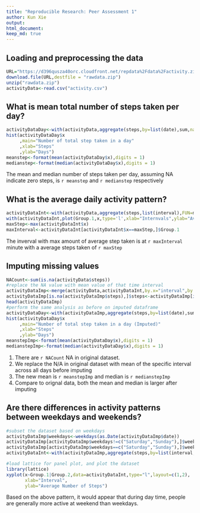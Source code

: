 ```yaml
---
title: "Reproducible Research: Peer Assessment 1"
author: Kun Xie
output: 
html_document:
keep_md: true
---
```



## Loading and preprocessing the data

```r
URL="https://d396qusza40orc.cloudfront.net/repdata%2Fdata%2Factivity.zip"
download.file(URL,destfile = "rawdata.zip")
unzip("rawdata.zip")
activityData<-read.csv("activity.csv")
```

## What is mean total number of steps taken per day?

```r
activityDataDay<-with(activityData,aggregate(steps,by=list(date),sum,na.rm=TRUE))
hist(activityDataDay$x
     ,main="Number of total step taken in a day"
     ,xlab="Steps"
     ,ylab="Days")
meanstep<-format(mean(activityDataDay$x),digits = 1)
medianstep<-format(median(activityDataDay$x),digits = 1)
```

The mean and median number of steps taken per day, assuming NA indicate zero steps, is `r meanstep` and `r medianstep` respectively


## What is the average daily activity pattern?

```r
activityDataInt<-with(activityData,aggregate(steps,list(interval),FUN=mean,na.rm=TRUE))
with(activityDataInt,plot(Group.1,x,type='l',xlab="Internvals",ylab="Average step Count"))
maxStep<-max(activityDataInt$x)
maxInterval<-activityDataInt[activityDataInt$x==maxStep,]$Group.1
```

The inverval with max amount of average step taken is at `r maxInterval` minute with a average steps taken of `r maxStep`


## Imputing missing values

```r
NACount<-sum(is.na(activityData$steps))
#replace the NA value with mean value of that time interval
activityDataImp<-merge(activityData,activityDataInt,by.x="interval",by.y="Group.1")
activityDataImp[is.na(activityDataImp$steps),]$steps<-activityDataImp[is.na(activityDataImp$steps),]$x
head(activityDataImp)
#perform the same analysis as before on imputed dataframe
activityDataDay<-with(activityDataImp,aggregate(steps,by=list(date),sum,na.rm=TRUE))
hist(activityDataDay$x
     ,main="Number of total step taken in a day (Imputed)"
     ,xlab="Steps"
     ,ylab="Days")
meanstepImp<-format(mean(activityDataDay$x),digits = 1)
medianstepImp<-format(median(activityDataDay$x),digits = 1)
```

1. There are `r NACount` NA in original dataset.
2. We replace the N/A in original dataset with mean of the specific interval across all days before imputing
3. The new mean is `r meanstepImp` and median is `r medianstepImp`
4. Compare to orignal data, both the mean and median is larger after imputing


## Are there differences in activity patterns between weekdays and weekends?

```r
#subset the dataset based on weekdays
activityDataImp$weekdays<-weekdays(as.Date(activityDataImp$date))
activityDataImp[activityDataImp$weekdays!=c("Saturday","Sunday"),]$weekdays<-"Weekday"
activityDataImp[activityDataImp$weekdays==c("Saturday","Sunday"),]$weekdays<-"Weekend"
activityDataInt<-with(activityDataImp,aggregate(steps,by=list(interval,weekdays),FUN=mean,na.rm=TRUE))

#load lattice for panel plot, and plot the dataset
library(lattice)
xyplot(x~Group.1|Group.2,data=activityDataInt,type="l",layout=c(1,2),
       xlab="Interval",
       ylab="Average Number of Steps")

```

Based on the above pattern, it would appear that during day time, people are generally more active at weekend than weekdays.






